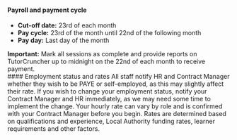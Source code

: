 #### Payroll and payment cycle
<CardGroup cols={1}>
  <Card title="Payment schedule" icon="calendar">
    <ul>
      <li><strong>Cut-off date:</strong> 23rd of each month</li>
      <li><strong>Pay cycle:</strong> 23rd of the month until 22nd of the following month</li>
      <li><strong>Pay day:</strong> Last day of the month</li>
    </ul>
    <div style={{ marginTop: 12, padding: 12, backgroundColor: 'rgba(255, 193, 7, 0.1)', borderRadius: 8 }}>
      <strong>Important:</strong> Mark all sessions as complete and provide reports on TutorCruncher up to midnight on the 22nd of each month to receive payment.
    </div>
  </Card>
</CardGroup>
#### Employment status and rates
<CardGroup cols={2}>
  <Card title="PAYE or self-employed" icon="user-check">
    All staff notify HR and Contract Manager whether they wish to be PAYE or self-employed, as this may slightly affect their rate. If you wish to change your employment status, notify your Contract Manager and HR immediately, as we may need some time to implement the change.
  </Card>
  <Card title="Rate determination" icon="sterling-sign">
    Your hourly rate can vary by role and is confirmed with your Contract Manager before you begin. Rates are determined based on qualifications and experience, Local Authority funding rates, learner requirements and other factors.
  </Card>
</CardGroup>
